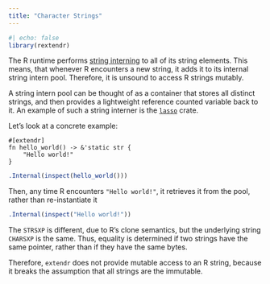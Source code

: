```yaml
---
title: "Character Strings"
---
```


```r
#| echo: false
library(rextendr)
```

The R runtime performs [string interning](https://en.wikipedia.org/wiki/String_interning) to
all of its string elements. This means, that whenever R encounters a new string,
it adds it to its internal string intern pool. Therefore, it is unsound to
access R strings mutably.

::: {.callout-tip }
A string intern pool can be thought of as a container that stores all distinct
strings, and then provides a lightweight reference counted variable back to it.
An example of such a string interner is the [`lasso`](https://crates.io/crates/lasso) crate.
:::

Let's look at a concrete example:

```extendrsrc
#[extendr]
fn hello_world() -> &'static str {
    "Hello world!"
}
```

```r
.Internal(inspect(hello_world()))
```

Then, any time R encounters `"Hello world!"`, it retrieves it from the pool, rather
than re-instantiate it

```r
.Internal(inspect("Hello world!"))
```

The `STRSXP` is different, due to R's clone semantics, but the underlying
string `CHARSXP` is the same. Thus, equality is determined if two strings
have the same pointer, rather than if they have the same bytes.

Therefore, `extendr` does not provide mutable access to an R string, because it breaks
the assumption that all strings are the immutable.